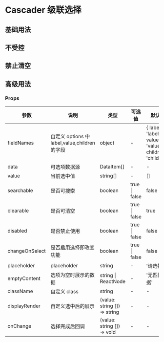 # Cascader 级联选择

## 基础用法


<DemoBasic />

## 不受控


<DemoChange />

## 禁止清空


<DemoForbidclear />

## 高级用法


<DemoAdvanced />

### Props

| 参数           | 说明                                          | 类型                         | 可选值        | 默认值                                                  |
| -------------- | --------------------------------------------- | ---------------------------- | ------------- | ------------------------------------------------------- |
| fieldNames     | 自定义 options 中 label,value,children 的字段 | object                       | -             | { label: 'label', value: 'value', children: 'children'} |
| data           | 可选项数据源                                  | DataItem[]                   | -             | -                                                       |
| value          | 当前选中值                                    | string[]                     | -             | []                                                      |
| searchable     | 是否可搜索                                    | boolean                      | true \| false | false                                                   |
| clearable      | 是否可清空                                    | boolean                      | true \| false | true                                                    |
| disabled       | 是否禁止使用                                  | boolean                      | true \| false | false                                                   |
| changeOnSelect | 是否启用选择即改变功能                        | boolean                      | true \| false | false                                                   |
| placeholder    | placeholder                                   | string                       | -             | '请选择'                                                |
| emptyContent   | 选项为空时展示的数据                          | string \| ReactNode          | -             | '无匹配数据'                                            |
| className      | 自定义 class                                  | string                       | -             | -                                                       |
| displayRender  | 自定义选中后的展示                            | (value: string []) => string | -             | -                                                       |
| onChange       | 选择完成后回调                                | (value: string []) => void   | -             | -                                                       |
